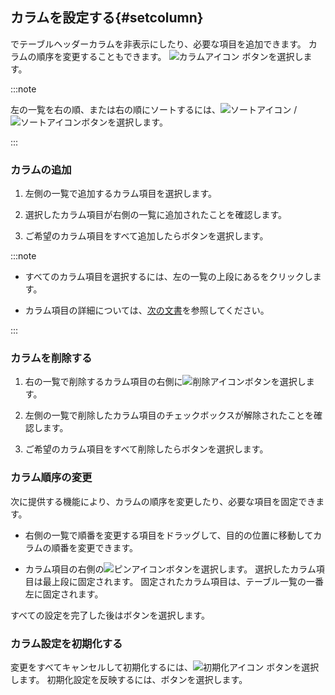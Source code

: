 ## カラムを設定する{#setcolumn}

<Cmdname sid="TTL08445" className="uitext" />でテーブルヘッダーカラムを非表示にしたり、必要な項目を追加できます。 カラムの順序を変更することもできます。 ![カラムアイコン](/img/ic-column.svg) <Cmdname sid="BTN06441" className="uitext" />ボタンを選択します。

<ImgLang img="browser-statistics-setting-column.png" desc="カラム設定" />

:::note

左の一覧を右の順、または右の順にソートするには、![ソートアイコン](/img/ic-sort-up.svg) / ![ソートアイコン](/img/ic-sort-down.svg)ボタンを選択します。

:::

### カラムの追加

1. 左側の一覧で追加するカラム項目を選択します。

2. 選択したカラム項目が右側の一覧に追加されたことを確認します。

3. ご希望のカラム項目をすべて追加したら<Cmdname sid="confirm" className="uitext" />ボタンを選択します。

:::note

- すべてのカラム項目を選択するには、左の一覧の上段にある<Cmdname sid="select_all" className="uitext" />をクリックします。

- カラム項目の詳細については、[次の文書](#columninfo)を参照してください。

:::

### カラムを削除する

1. 右の一覧で削除するカラム項目の右側に![削除アイコン](/img/ico-remove.svg)ボタンを選択します。

2. 左側の一覧で削除したカラム項目のチェックボックスが解除されたことを確認します。

3. ご希望のカラム項目をすべて削除したら<Cmdname sid="confirm" className="uitext" />ボタンを選択します。

### カラム順序の変更

次に提供する機能により、カラムの順序を変更したり、必要な項目を固定できます。

- 右側の一覧で順番を変更する項目をドラッグして、目的の位置に移動してカラムの順番を変更できます。 

- カラム項目の右側の![ピンアイコン](/img/ic-pin.svg)ボタンを選択します。 選択したカラム項目は最上段に固定されます。 固定されたカラム項目は、テーブル一覧の一番左に固定されます。

すべての設定を完了した後は<Cmdname sid="confirm" className="uitext" />ボタンを選択します。

### カラム設定を初期化する

変更をすべてキャンセルして初期化するには、![初期化アイコン](/img/ico-reset.svg) <Cmdname sid="initialized" className="uitext" />ボタンを選択します。 初期化設定を反映するには、<Cmdname sid="confirm" className="uitext" />ボタンを選択します。
